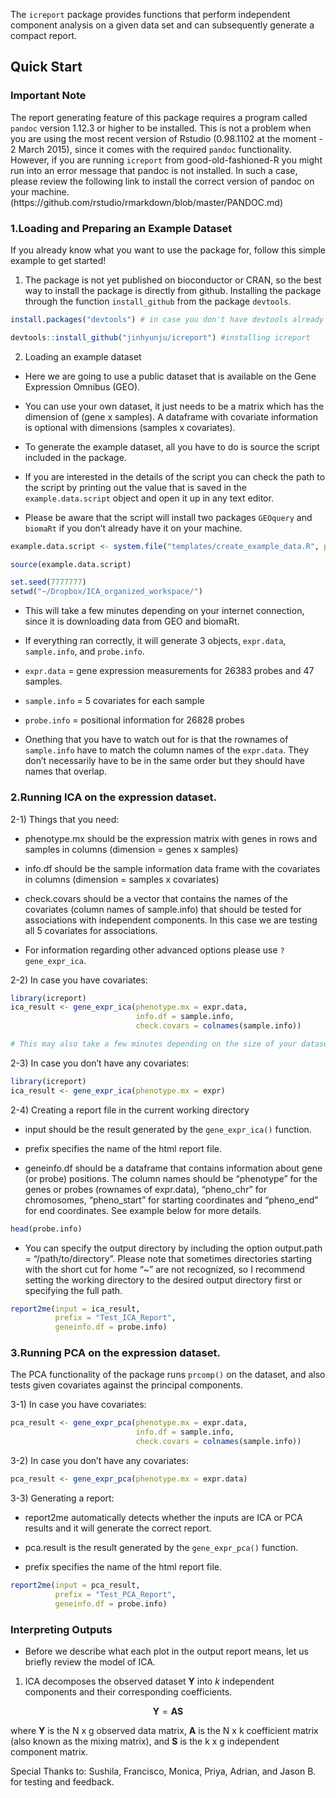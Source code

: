 
The `icreport` package provides functions that perform independent component analysis on a given data set and can subsequently generate a compact report. 

## Quick Start

### Important Note

The report generating feature of this package requires a program called ```pandoc``` version 1.12.3 or higher to be installed. This is not a problem when you are using the most recent version of Rstudio (0.98.1102 at the moment - 2 March 2015), since it comes with the required ```pandoc``` functionality. However, if you are running ```icreport``` from good-old-fashioned-R you might run into an error message that pandoc is not installed. In such a case, please review the following link to install the correct version of pandoc on your machine. (https://github.com/rstudio/rmarkdown/blob/master/PANDOC.md)

### 1.Loading and Preparing an Example Dataset

If you already know what you want to use the package for, follow this simple example to get started!

1) The package is not yet published on bioconductor or CRAN, so the best way to install the package is directly from github. Installing the package through the function ```install_github``` from the package ```devtools```.

```r
install.packages("devtools") # in case you don't have devtools already

devtools::install_github("jinhyunju/icreport") #installing icreport

```

2) Loading an example dataset

- Here we are going to use a public dataset that is available on the Gene Expression Omnibus (GEO).

- You can use your own dataset, it just needs to be a matrix which has the dimension of (gene x samples). A dataframe with covariate information is optional with dimensions (samples x covariates). 

- To generate the example dataset, all you have to do is source the script included in the package. 

- If you are interested in the details of the script you can check the path to the script by printing out the value that is saved in the ```example.data.script``` object and open it up in any text editor. 

- Please be aware that the script will install two packages ```GEOquery``` and ```biomaRt``` if you don't already have it on your machine. 

```r
example.data.script <- system.file("templates/create_example_data.R", package="icreport")

source(example.data.script)
```

```r
set.seed(7777777)
setwd("~/Dropbox/ICA_organized_workspace/")
```

- This will take a few minutes depending on your internet connection, since it is downloading data from GEO and biomaRt. 

- If everything ran correctly, it will generate 3 objects, ```expr.data```, ```sample.info```, and ```probe.info```.

- ```expr.data``` = gene expression measurements for 26383 probes and 47 samples. 

- ```sample.info``` = 5 covariates for each sample 

- ```probe.info``` = positional information for 26828 probes
  
  
- Onething that you have to watch out for is that the rownames of ```sample.info``` have to match the column names of the ```expr.data```. They don't necessarily have to be in the same order but they should have names that overlap. 


### 2.Running ICA on the expression dataset. 

2-1) Things that you need:

- phenotype.mx should be the expression matrix with genes in rows and samples in columns (dimension = genes x samples)

- info.df should be the sample information data frame with the covariates in columns (dimension = samples x covariates)

- check.covars should be a vector that contains the names of the covariates (column names of sample.info) that should be tested for associations with independent components. In this case we are testing all 5 covariates for associations.

- For information regarding other advanced options please use ```?gene_expr_ica```.

2-2) In case you have covariates:

```r
library(icreport)
ica_result <- gene_expr_ica(phenotype.mx = expr.data, 
                            info.df = sample.info,
                            check.covars = colnames(sample.info))

# This may also take a few minutes depending on the size of your dataset. 
```

2-3) In case you don't have any covariates:

```r
library(icreport)
ica_result <- gene_expr_ica(phenotype.mx = expr)

```

2-4) Creating a report file in the current working directory

- input should be the result generated by the ```gene_expr_ica()``` function.

- prefix specifies the name of the html report file. 

- geneinfo.df should be a dataframe that contains information about gene (or probe) positions. The column names should be "phenotype" for the genes or probes (rownames of expr.data), "pheno_chr" for chromosomes, "pheno_start" for starting coordinates and "pheno_end" for end coordinates. See example below for more details. 

```r

head(probe.info)

```

- You can specify the output directory by including the option output.path = "/path/to/directory". Please note that sometimes directories starting with the short cut for home "~" are not recognized, so I recommend setting the working directory to the desired output directory first or specifying the full path. 

```r
report2me(input = ica_result, 
          prefix = "Test_ICA_Report",
          geneinfo.df = probe.info)
```

### 3.Running PCA on the expression dataset. 

The PCA functionality of the package runs ```prcomp()``` on the dataset, and also tests given covariates against the principal components.

3-1) In case you have covariates:

```r

pca_result <- gene_expr_pca(phenotype.mx = expr.data, 
                            info.df = sample.info,
                            check.covars = colnames(sample.info))

```

3-2) In case you don't have any covariates:

```r

pca_result <- gene_expr_pca(phenotype.mx = expr.data)

```

3-3) Generating a report:

- report2me automatically detects whether the inputs are ICA or PCA results and it will generate the correct report. 

- pca.result is the result generated by the ```gene_expr_pca()``` function.

- prefix specifies the name of the html report file. 

```r
report2me(input = pca_result, 
          prefix = "Test_PCA_Report",
          geneinfo.df = probe.info)
```


### Interpreting Outputs

- Before we describe what each plot in the output report means, let us briefly review the model of ICA. 

1. ICA decomposes the observed dataset $\mathbf{Y}$ into $k$ independent components and their corresponding coefficients. 

$$ \mathbf{Y} = \mathbf{A}\mathbf{S} $$

where $\mathbf{Y}$ is the N x g observed data matrix, $\mathbf{A}$ is the N x k coefficient matrix (also known as the mixing matrix), and $\mathbf{S}$ is the k x g independent component matrix. 


Special Thanks to: Sushila, Francisco, Monica, Priya, Adrian, and Jason B. for testing and feedback. 
